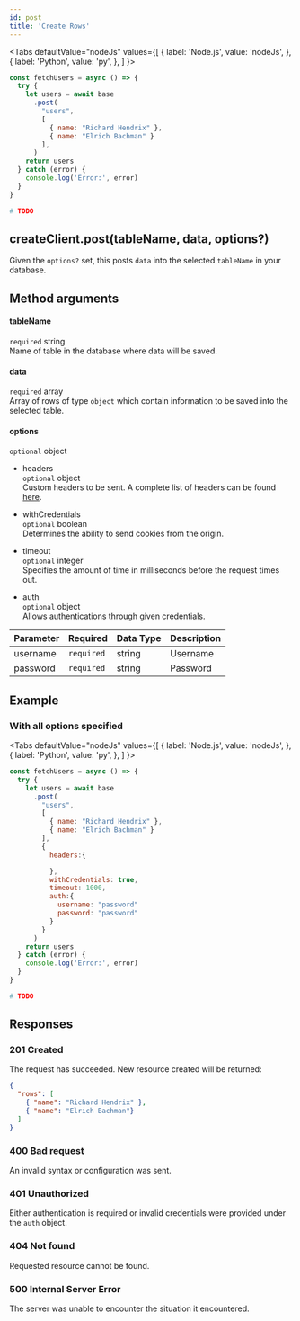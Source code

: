 ```yaml
---
id: post
title: 'Create Rows'
---
```




<Tabs
  defaultValue="nodeJs"
  values={[
    { label: 'Node.js', value: 'nodeJs', },
    { label: 'Python', value: 'py', },
  ]
}>
<TabItem value="nodeJs">

```js
const fetchUsers = async () => {
  try {
    let users = await base
      .post(
        "users", 
        [
          { name: "Richard Hendrix" },
          { name: "Elrich Bachman" }
        ],
      )
    return users
  } catch (error) {
    console.log('Error:', error)
  }
}

```
</TabItem>

<TabItem value="py">

```py
# TODO
```
</TabItem>
</Tabs>

## createClient.post(tableName, data, options?)
Given the `options?` set, this posts `data` into the selected `tableName` in your database.

## Method arguments
#### tableName
`required` string  
Name of table in the database where data will be saved.

#### data
`required` array  
Array of rows of type `object` which contain information to be saved into the selected table.


#### options
`optional` object
- headers  
`optional` object  
Custom headers to be sent. A complete list of headers can be found [here](https://developer.mozilla.org/en-US/docs/Web/HTTP/Headers).

- withCredentials  
`optional` boolean  
Determines the ability to send cookies from the origin.

- timeout  
`optional` integer   
Specifies the amount of time in milliseconds before the request times out.

- auth  
`optional` object  
Allows authentications through given credentials.

| Parameter  | Required   | Data Type | Description |
| ---------- | ---------- | --------- | ----------- |
| username   | `required` | string    | Username    |
| password   | `required` | string    | Password    |


## Example

### With all options specified
<Tabs
  defaultValue="nodeJs"
  values={[
    { label: 'Node.js', value: 'nodeJs', },
    { label: 'Python', value: 'py', },
  ]
}>
<TabItem value="nodeJs">

```js
const fetchUsers = async () => {
  try {
    let users = await base
      .post(
        "users", 
        [
          { name: "Richard Hendrix" },
          { name: "Elrich Bachman" }
        ],
        {
          headers:{

          },
          withCredentials: true,
          timeout: 1000,
          auth:{
            username: "password"
            password: "password"
          }
        }
      )
    return users
  } catch (error) {
    console.log('Error:', error)
  }
}

```
</TabItem>

<TabItem value="py">

```py
# TODO
```
</TabItem>
</Tabs>


## Responses

### 201 Created
The request has succeeded. New resource created will be returned:

```json
{
  "rows": [
    { "name": "Richard Hendrix" },
    { "name": "Elrich Bachman"}
  ]
}

``` 

### 400 Bad request
An invalid syntax or configuration was sent.

### 401 Unauthorized
Either authentication is required or invalid credentials were provided under the `auth` object.

### 404 Not found
Requested resource cannot be found.

### 500 Internal Server Error
The server was unable to encounter the situation it encountered.

